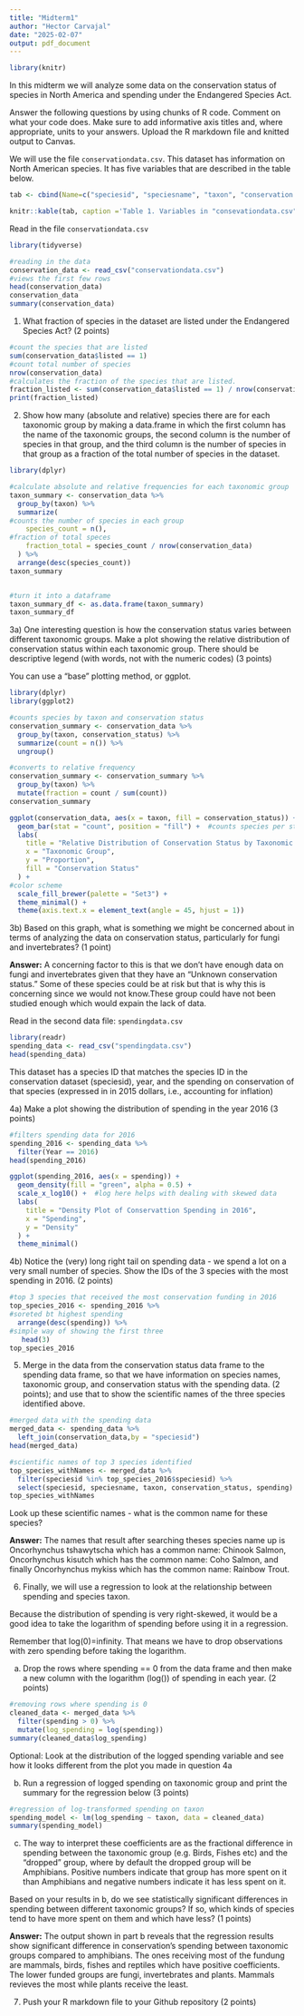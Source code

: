 ```yaml
---
title: "Midterm1"
author: "Hector Carvajal"
date: "2025-02-07"
output: pdf_document
---
```


```r
library(knitr)
```

In this midterm we will analyze some data on the conservation status of species in North America and spending under the Endangered Species Act. 

Answer the following questions by using chunks of R code. Comment on what your code does. Make sure to add informative axis titles and, where appropriate, units to your answers. Upload the R markdown file and knitted output to Canvas. 

We will use the file `conservationdata.csv`. This dataset has information on North American species. It has five variables that are described in the table below.


```r
tab <- cbind(Name=c("speciesid", "speciesname", "taxon", "conservation status", "listed"), Description = c("unique ID", "scientific name", "Species group", "Conservation status in North America, according to   [NatureServe](https://www.natureserve.org/conservation-tools/conservation-rank-calculator): 1 = Critically Imperiled; 2 = Imperiled; 3 = Vulnerable; 4 = Apparently Secure; 5 = Secure; UNK = Unknown; Prob. Extinct = Probably Extinct; Extinct", "Is the species listed as threatened or endangered under the US Endangered Species Act: 0 = No; 1 = Yes"))

knitr::kable(tab, caption ='Table 1. Variables in "consevationdata.csv"' )
```


Read in the file `conservationdata.csv`


```r
library(tidyverse)
```

```r
#reading in the data
conservation_data <- read_csv("conservationdata.csv")
#views the first few rows
head(conservation_data)
conservation_data
summary(conservation_data)

```

1. What fraction of species in the dataset are listed under the Endangered Species Act? (2 points)
```r
#count the species that are listed
sum(conservation_data$listed == 1)
#count total number of species
nrow(conservation_data)
#calculates the fraction of the species that are listed.
fraction_listed <- sum(conservation_data$listed == 1) / nrow(conservation_data)
print(fraction_listed)


```


2. Show how many (absolute and relative) species there are for each taxonomic group by making a data.frame in which the first column has the name of the taxonomic groups, the second column is the number of species in that group, and the third column is the number of species in that group as a fraction of the total number of species in the dataset.

```r
library(dplyr)

```

```r
#calculate absolute and relative frequencies for each taxonomic group
taxon_summary <- conservation_data %>%
  group_by(taxon) %>%  
  summarize(
#counts the number of species in each group
    species_count = n(),
#fraction of total speces 
    fraction_total = species_count / nrow(conservation_data)
  ) %>%
  arrange(desc(species_count))  
taxon_summary



```

```r
#turn it into a dataframe
taxon_summary_df <- as.data.frame(taxon_summary)
taxon_summary_df

```



3a) One interesting question is how the conservation status varies between different taxonomic groups. Make a plot showing the relative distribution of conservation status within each taxonomic group. There should be descriptive legend (with words, not with the numeric codes) (3 points)

You can use a "base" plotting method, or ggplot.


```r

library(dplyr)
library(ggplot2)

#counts species by taxon and conservation status
conservation_summary <- conservation_data %>%
  group_by(taxon, conservation_status) %>%
  summarize(count = n()) %>%
  ungroup()

#converts to relative frequency
conservation_summary <- conservation_summary %>%
  group_by(taxon) %>%
  mutate(fraction = count / sum(count))
conservation_summary


```
```r
ggplot(conservation_data, aes(x = taxon, fill = conservation_status)) +
  geom_bar(stat = "count", position = "fill") +  #counts species per status
  labs(
    title = "Relative Distribution of Conservation Status by Taxonomic Group",
    x = "Taxonomic Group",
    y = "Proportion",
    fill = "Conservation Status"
  ) +
#color scheme
  scale_fill_brewer(palette = "Set3") + 
  theme_minimal() +
  theme(axis.text.x = element_text(angle = 45, hjust = 1))  

```

3b) Based on this graph, what is something we might be concerned about in terms of analyzing the data on conservation status, particularly for fungi and invertebrates? (1 point)

**Answer:**
A concerning factor to this is that we don't have enough data on fungi and invertebrates given that they have an "Unknown conservation status." Some of these species could be at risk but that is why this is concerning since we would not know.These group could have not been studied enough which would expain the lack of data. 


Read in the second data file: `spendingdata.csv`
```r
library(readr)
spending_data <- read_csv("spendingdata.csv")
head(spending_data)
```

This dataset has a species ID that matches the species ID in the conservation dataset (speciesid), year, and the spending on conservation of that species (expressed in in 2015 dollars, i.e., accounting for inflation)


4a) Make a plot showing the distribution of spending in the year 2016 (3 points)



```r
#filters spending data for 2016
spending_2016 <- spending_data %>% 
  filter(Year == 2016)
head(spending_2016)

```



```r
ggplot(spending_2016, aes(x = spending)) +
  geom_density(fill = "green", alpha = 0.5) +
  scale_x_log10() +  #log here helps with dealing with skewed data
  labs(
    title = "Density Plot of Conservattion Spending in 2016",
    x = "Spending",
    y = "Density"
  ) +
  theme_minimal()
```
4b) Notice the (very) long right tail on spending data - we spend a lot on a very small number of species. Show the IDs of the 3 species with the most spending in 2016. (2 points)


```r
#top 3 species that received the most conservation funding in 2016
top_species_2016 <- spending_2016 %>%
#soreted bt highest spending
  arrange(desc(spending)) %>% 
#simple way of showing the first three
   head(3)  
top_species_2016

```



5. Merge in the data from the conservation status data frame to the spending data frame, so that we have information on species names, taxonomic group, and conservation status with the spending data. (2 points); and use that to show the scientific names of the three species identified above.
```r
#merged data with the spending data
merged_data <- spending_data %>%
  left_join(conservation_data,by = "speciesid")
head(merged_data)

```
```r
#scientific names of top 3 species identified
top_species_withNames <- merged_data %>%
  filter(speciesid %in% top_species_2016$speciesid) %>%
  select(speciesid, speciesname, taxon, conservation_status, spending)  
top_species_withNames

```


Look up these scientific names - what is the common name for these species?

**Answer:** 
The names that result after searching theses species name up is Oncorhynchus tshawytscha which has a common name: Chinook Salmon,
Oncorhynchus kisutch which has the common name: Coho Salmon, and finally Oncorhynchus mykiss which has the common name: Rainbow Trout.

6. Finally, we will use a regression to look at the relationship between spending and species taxon.

Because the distribution of spending is very right-skewed, it would be a good idea to take the logarithm of spending before using it in a regression. 

Remember that log(0)=infinity. That means we have to drop observations with zero spending before taking the logarithm.

a) Drop the rows where spending == 0 from the data frame and then make a new column with the logarithm (log()) of spending in each year. (2 points)
```r
#removing rows where spending is 0
cleaned_data <- merged_data %>%
  filter(spending > 0) %>%  
  mutate(log_spending = log(spending))
summary(cleaned_data$log_spending)

```

Optional: Look at the distribution of the logged spending variable and see how it looks different from the plot you made in question 4a

b) Run a regression of logged spending on taxonomic group and print the summary for the regression below (3 points)
```r
#regression of log-transformed spending on taxon
spending_model <- lm(log_spending ~ taxon, data = cleaned_data)
summary(spending_model)

```

c) The way to interpret these coefficients are as the fractional difference in spending between the taxonomic group (e.g. Birds, Fishes etc) and the "dropped" group, where by default the dropped group will be Amphibians. Positive numbers indicate that group has more spent on it than Amphibians and negative numbers indicate it has less spent on it. 

Based on your results in b, do we see statistically significant differences in spending between different taxonomic groups? If so, which kinds of species tend to have more spent on them and which have less? (1 points)

**Answer:** The output shown in part b reveals that the regression results show significant difference in conservation's spending between taxonomic groups compared to amphibians. The ones receiving most of the fundung are mammals, birds, fishes and reptiles which have positive coefficients. The lower funded groups are fungi, invertebrates and plants. Mammals revieves the most while plants receive the least.

7. Push your R markdown file to your Github repository (2 points)







